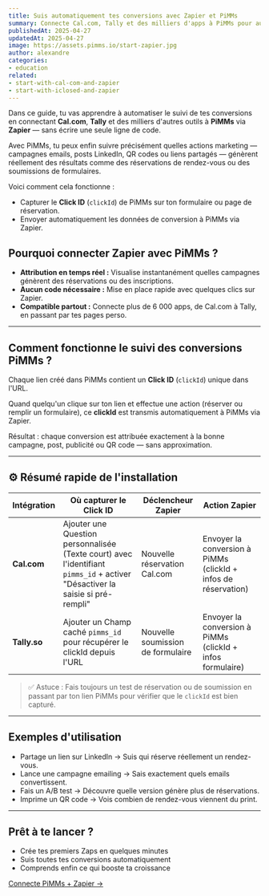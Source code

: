 ```yaml
---
title: Suis automatiquement tes conversions avec Zapier et PiMMs
summary: Connecte Cal.com, Tally et des milliers d'apps à PiMMs pour automatiser le suivi de tes conversions sans coder.
publishedAt: 2025-04-27
updatedAt: 2025-04-27
image: https://assets.pimms.io/start-zapier.jpg
author: alexandre
categories:
- education
related:
- start-with-cal-com-and-zapier
- start-with-iclosed-and-zapier
---
```


Dans ce guide, tu vas apprendre à automatiser le suivi de tes conversions en connectant **Cal.com**, **Tally** et des milliers d'autres outils à **PiMMs** via **Zapier** — sans écrire une seule ligne de code.

Avec PiMMs, tu peux enfin suivre précisément quelles actions marketing — campagnes emails, posts LinkedIn, QR codes ou liens partagés — génèrent réellement des résultats comme des réservations de rendez-vous ou des soumissions de formulaires.

Voici comment cela fonctionne :

- Capturer le **Click ID** (`clickId`) de PiMMs sur ton formulaire ou page de réservation.
- Envoyer automatiquement les données de conversion à PiMMs via Zapier.

## Pourquoi connecter Zapier avec PiMMs ?

- **Attribution en temps réel :** Visualise instantanément quelles campagnes génèrent des réservations ou des inscriptions.
- **Aucun code nécessaire :** Mise en place rapide avec quelques clics sur Zapier.
- **Compatible partout :** Connecte plus de 6 000 apps, de Cal.com à Tally, en passant par tes pages perso.

---

## Comment fonctionne le suivi des conversions PiMMs ?

Chaque lien créé dans PiMMs contient un **Click ID** (`clickId`) unique dans l'URL.

Quand quelqu'un clique sur ton lien et effectue une action (réserver ou remplir un formulaire), ce **clickId** est transmis automatiquement à PiMMs via Zapier.

Résultat : chaque conversion est attribuée exactement à la bonne campagne, post, publicité ou QR code — sans approximation.

---

## ⚙️ Résumé rapide de l'installation

| Intégration | Où capturer le Click ID | Déclencheur Zapier | Action Zapier |
|-------------|-------------------------|--------------------|---------------|
| **Cal.com** | Ajouter une Question personnalisée (Texte court) avec l'identifiant `pimms_id` + activer "Désactiver la saisie si pré-rempli" | Nouvelle réservation Cal.com | Envoyer la conversion à PiMMs (clickId + infos de réservation) |
| **Tally.so** | Ajouter un Champ caché `pimms_id` pour récupérer le clickId depuis l'URL | Nouvelle soumission de formulaire | Envoyer la conversion à PiMMs (clickId + infos formulaire) |


> ✅ Astuce : Fais toujours un test de réservation ou de soumission en passant par ton lien PiMMs pour vérifier que le `clickId` est bien capturé.

---

## Exemples d'utilisation

- Partage un lien sur LinkedIn → Suis qui réserve réellement un rendez-vous.
- Lance une campagne emailing → Sais exactement quels emails convertissent.
- Fais un A/B test → Découvre quelle version génère plus de réservations.
- Imprime un QR code → Vois combien de rendez-vous viennent du print.

---

## Prêt à te lancer ?

- Crée tes premiers Zaps en quelques minutes
- Suis toutes tes conversions automatiquement
- Comprends enfin ce qui booste ta croissance

[Connecte PiMMs + Zapier →](https://pim.ms/zapier)

